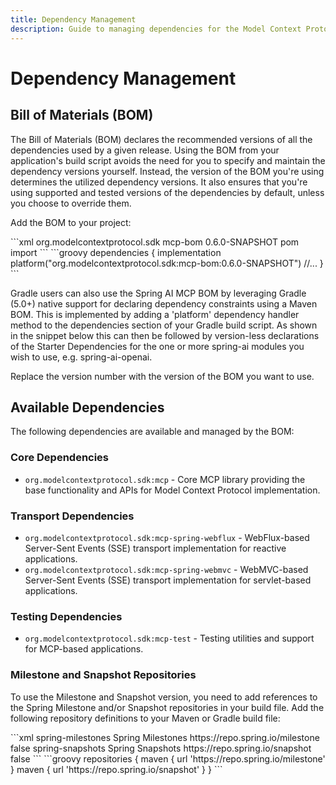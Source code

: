 ```yaml
---
title: Dependency Management
description: Guide to managing dependencies for the Model Context Protocol (MCP) Java SDK
---
```


# Dependency Management

## Bill of Materials (BOM)

The Bill of Materials (BOM) declares the recommended versions of all the dependencies used by a given release.
Using the BOM from your application's build script avoids the need for you to specify and maintain the dependency versions yourself.
Instead, the version of the BOM you're using determines the utilized dependency versions.
It also ensures that you're using supported and tested versions of the dependencies by default, unless you choose to override them.

Add the BOM to your project:

<Tabs>
  <Tab title="Maven">
```xml
<dependencyManagement>
    <dependencies>
        <dependency>
            <groupId>org.modelcontextprotocol.sdk</groupId>
            <artifactId>mcp-bom</artifactId>
            <version>0.6.0-SNAPSHOT</version>
            <type>pom</type>
            <scope>import</scope>
        </dependency>
    </dependencies>
</dependencyManagement>
```
  </Tab>

  <Tab title="Gradle">
```groovy
dependencies {
  implementation platform("org.modelcontextprotocol.sdk:mcp-bom:0.6.0-SNAPSHOT")
  //...
}
```

Gradle users can also use the Spring AI MCP BOM by leveraging Gradle (5.0+) native support for declaring dependency constraints using a Maven BOM.
This is implemented by adding a 'platform' dependency handler method to the dependencies section of your Gradle build script.
As shown in the snippet below this can then be followed by version-less declarations of the Starter Dependencies for the one or more spring-ai modules you wish to use, e.g. spring-ai-openai.
  </Tab>
</Tabs>

Replace the version number with the version of the BOM you want to use.

## Available Dependencies

The following dependencies are available and managed by the BOM:

### Core Dependencies

- `org.modelcontextprotocol.sdk:mcp` - Core MCP library providing the base functionality and APIs for Model Context Protocol implementation.

### Transport Dependencies

- `org.modelcontextprotocol.sdk:mcp-spring-webflux` - WebFlux-based Server-Sent Events (SSE) transport implementation for reactive applications.
- `org.modelcontextprotocol.sdk:mcp-spring-webmvc` - WebMVC-based Server-Sent Events (SSE) transport implementation for servlet-based applications.

### Testing Dependencies

- `org.modelcontextprotocol.sdk:mcp-test` - Testing utilities and support for MCP-based applications.

### Milestone and Snapshot Repositories

To use the Milestone and Snapshot version, you need to add references to the Spring Milestone and/or Snapshot repositories in your build file.
Add the following repository definitions to your Maven or Gradle build file:

<Tabs>
  <Tab title="Maven">
```xml
<repositories>
  <repository>
    <id>spring-milestones</id>
    <n>Spring Milestones</n>
    <url>https://repo.spring.io/milestone</url>
    <snapshots>
      <enabled>false</enabled>
    </snapshots>
  </repository>
  <repository>
    <id>spring-snapshots</id>
    <n>Spring Snapshots</n>
    <url>https://repo.spring.io/snapshot</url>
    <releases>
      <enabled>false</enabled>
    </releases>
  </repository>
</repositories>
```
  </Tab>

  <Tab title="Gradle">
```groovy
repositories {
    maven { url 'https://repo.spring.io/milestone' }
    maven { url 'https://repo.spring.io/snapshot' }
}
```
  </Tab>
</Tabs>
